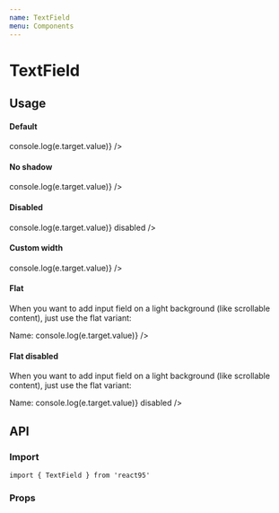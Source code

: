 ```yaml
---
name: TextField
menu: Components
---
```




# TextField

## Usage

#### Default

<Playground>
  <TextField defaultValue='' onChange={e => console.log(e.target.value)} />
</Playground>

#### No shadow

<Playground>
  <TextField
    defaultValue='No shadow'
    shadow={false}
    onChange={e => console.log(e.target.value)}
  />
</Playground>

#### Disabled

<Playground>
  <TextField
    defaultValue="Can't type 😥"
    onChange={e => console.log(e.target.value)}
    disabled
  />
</Playground>

#### Custom width

<Playground>
  <TextField
    defaultValue='Custom width'
    width={150}
    onChange={e => console.log(e.target.value)}
  />
</Playground>

#### Flat

<Playground>
  <Cutout style={{ padding: '2rem', width: '300px' }}>
    <p style={{ lineHeight: 1.3 }}>
      When you want to add input field on a light background (like scrollable
      content), just use the flat variant:
    </p>
    <div style={{ display: 'flex', alignItems: 'center', marginTop: '1rem' }}>
      <label
        style={{ paddingRight: '0.5rem', fontSize: '1rem' }}
        htmlFor='name'
      >
        Name:
      </label>
      <TextField
        id='name'
        variant='flat'
        placeholder='type here...'
        width={150}
        onChange={e => console.log(e.target.value)}
      />
    </div>
  </Cutout>
</Playground>

#### Flat disabled

<Playground>
  <Cutout style={{ padding: '2rem', width: '300px' }}>
    <p style={{ lineHeight: 1.3 }}>
      When you want to add input field on a light background (like scrollable
      content), just use the flat variant:
    </p>
    <div style={{ display: 'flex', alignItems: 'center', marginTop: '1rem' }}>
      <label
        style={{ paddingRight: '0.5rem', fontSize: '1rem' }}
        htmlFor='name'
      >
        Name:
      </label>
      <TextField
        id='name'
        variant='flat'
        defaultValue="Can't type 😥"
        width={150}
        onChange={e => console.log(e.target.value)}
        disabled
      />
    </div>
  </Cutout>
</Playground>

## API

### Import

```
import { TextField } from 'react95'
```

### Props

<Props of={TextField} />
